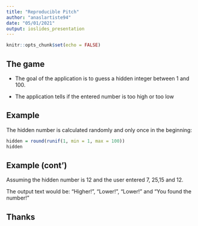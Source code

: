 ---
title: "Reproducible Pitch"
author: "anaslartiste94"
date: "05/01/2021"
output: ioslides_presentation
---

```{r setup, include=FALSE}
knitr::opts_chunk$set(echo = FALSE)
```


## The game

- The goal of the application is to guess a hidden integer between 1 and 100.

- The application tells if the entered number is too high or too low

## Example

The hidden number is calculated randomly and only once in the beginning:

```{r, echo = TRUE}
hidden = round(runif(1, min = 1, max = 100))
hidden
```

## Example (cont')

Assuming the hidden number is 12 and the user entered 7, 25,15 and 12.

The output text would be: "Higher!", "Lower!", "Lower!" and "You found the number!"

## Thanks
